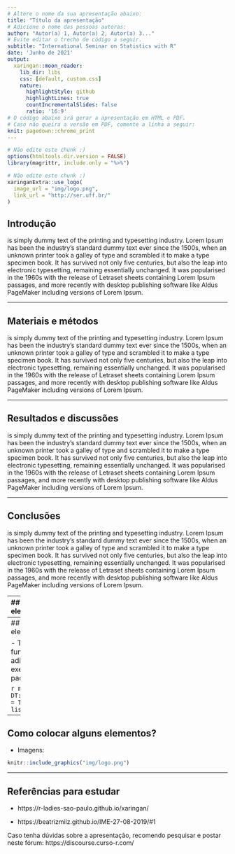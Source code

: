 ```yaml
---
# Altere o nome da sua apresentação abaixo:
title: "Título da apresentação"
# Adicione o nome das pessoas autoras:
author: "Autor(a) 1, Autor(a) 2, Autor(a) 3..."
# Evite editar o trecho de código a seguir.
subtitle: "International Seminar on Statistics with R"  
date: 'Junho de 2021'
output:
  xaringan::moon_reader:
    lib_dir: libs
    css: [default, custom.css]
    nature:
      highlightStyle: github
      highlightLines: true
      countIncrementalSlides: false
      ratio: '16:9'
# O código abaixo irá gerar a apresentação em HTML e PDF.
# Caso não queira a versão em PDF, comente a linha a seguir:
knit: pagedown::chrome_print
---
```


```r
# Não edite este chunk :)
options(htmltools.dir.version = FALSE)
library(magrittr, include.only = "%>%")
```

```r
# Não edite este chunk :)
xaringanExtra::use_logo(
  image_url = "img/logo.png", 
  link_url = "http://ser.uff.br/"
)
```



<!-- Você pode apagar o conteúdo abaixo e escrever o conteúdo da sua apresentação!  -->

## Introdução

is simply dummy text of the printing and typesetting industry. Lorem Ipsum has been the industry's standard dummy text ever since the 1500s, when an unknown printer took a galley of type and scrambled it to make a type specimen book. It has survived not only five centuries, but also the leap into electronic typesetting, remaining essentially unchanged. It was popularised in the 1960s with the release of Letraset sheets containing Lorem Ipsum passages, and more recently with desktop publishing software like Aldus PageMaker including versions of Lorem Ipsum.

---


## Materiais e métodos

is simply dummy text of the printing and typesetting industry. Lorem Ipsum has been the industry's standard dummy text ever since the 1500s, when an unknown printer took a galley of type and scrambled it to make a type specimen book. It has survived not only five centuries, but also the leap into electronic typesetting, remaining essentially unchanged. It was popularised in the 1960s with the release of Letraset sheets containing Lorem Ipsum passages, and more recently with desktop publishing software like Aldus PageMaker including versions of Lorem Ipsum.

---

## Resultados e discussões

is simply dummy text of the printing and typesetting industry. Lorem Ipsum has been the industry's standard dummy text ever since the 1500s, when an unknown printer took a galley of type and scrambled it to make a type specimen book. It has survived not only five centuries, but also the leap into electronic typesetting, remaining essentially unchanged. It was popularised in the 1960s with the release of Letraset sheets containing Lorem Ipsum passages, and more recently with desktop publishing software like Aldus PageMaker including versions of Lorem Ipsum.

---

## Conclusões

is simply dummy text of the printing and typesetting industry. Lorem Ipsum has been the industry's standard dummy text ever since the 1500s, when an unknown printer took a galley of type and scrambled it to make a type specimen book. It has survived not only five centuries, but also the leap into electronic typesetting, remaining essentially unchanged. It was popularised in the 1960s with the release of Letraset sheets containing Lorem Ipsum passages, and more recently with desktop publishing software like Aldus PageMaker including versions of Lorem Ipsum.

---
## Como colocar alguns elementos?

Texto em duas colunas:

.pull-left[

is simply dummy text of the printing and typesetting industry. Lorem Ipsum has been the industry's standard dummy text ever since the 1500s, when an unknown printer took a galley of type and scrambled it to make a type specimen book. It has survived not only five centuries, but also the leap into electronic typesetting, remaining essentially unchanged. It was popularised in the 1960s with the release of Letraset sheets containing Lorem Ipsum passages, and more recently with desktop publishing software like Aldus PageMaker including versions of Lorem Ipsum.

]

.pull-right[

is simply dummy text of the printing and typesetting industry. Lorem Ipsum has been the industry's standard dummy text ever since the 1500s, when an unknown printer took a galley of type and scrambled it to make a type specimen book. It has survived not only five centuries, but also the leap into electronic typesetting, remaining essentially unchanged. It was popularised in the 1960s with the release of Letraset sheets containing Lorem Ipsum passages, and more recently with desktop publishing software like Aldus PageMaker including versions of Lorem Ipsum.

]

---
## Como colocar alguns elementos?

- Tabelas: Existem várias funções que possibilitam adicionar tabelas. Este exemplo é feito com o pacote DT:

```r
mtcars %>% DT::datatable(fillContainer = TRUE,
                         options = list(scrollY = "250px"))
```

---
## Como colocar alguns elementos?

- Imagens:

```r
knitr::include_graphics("img/logo.png")
```
---

## Referências para estudar

- https://r-ladies-sao-paulo.github.io/xaringan/

- https://beatrizmilz.github.io/IME-27-08-2019/#1

Caso tenha dúvidas sobre a apresentação, recomendo pesquisar e postar neste fórum: https://discourse.curso-r.com/
